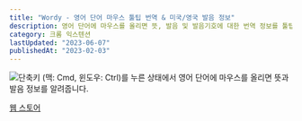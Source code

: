 ```yaml
---
title: "Wordy - 영어 단어 마우스 툴팁 번역 & 미국/영국 발음 정보"
description: 영어 단어에 마우스를 올리면 뜻, 발음 및 발음기호에 대한 번역 정보를 툴팁을 통해 제공해 줍니다.
category: 크롬 익스텐션
lastUpdated: "2023-06-07"
publishedAt: "2023-02-03"
---
```


![단축키 (맥: Cmd, 윈도우: Ctrl)를 누른 상태에서 영어 단어에 마우스를 올리면 뜻과 발음 정보를 알려줍니다.](/static/images/wordy/wordy.gif)

[웹 스토어](https://chrome.google.com/webstore/detail/wordy-%EC%98%81%EC%96%B4-%EB%8B%A8%EC%96%B4-%EB%A7%88%EC%9A%B0%EC%8A%A4-%ED%88%B4%ED%8C%81-%EB%B2%88%EC%97%AD-%EB%AF%B8%EA%B5%AD%EC%98%81/mklfpioabebeengggdpanllkjjcpjoja?hl=ko&authuser=0)
